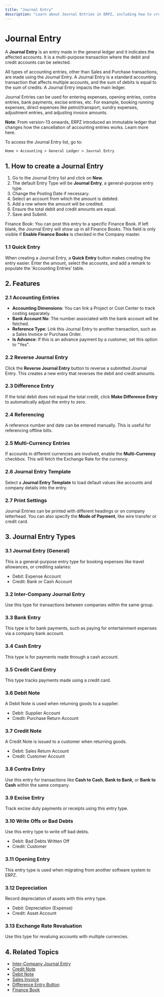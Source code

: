 ```yaml
---
title: "Journal Entry"
description: "Learn about Journal Entries in ERPZ, including how to create and manage various types of journal entries."
---
```


# Journal Entry

A **Journal Entry** is an entry made in the general ledger and it indicates the affected accounts. It is a multi-purpose transaction where the debit and credit accounts can be selected.

All types of accounting entries, other than Sales and Purchase transactions, are made using the Journal Entry. A Journal Entry is a standard accounting transaction that affects multiple accounts, and the sum of debits is equal to the sum of credits. A Journal Entry impacts the main ledger.

Journal Entries can be used for entering expenses, opening entries, contra entries, bank payments, excise entries, etc. For example, booking running expenses, direct expenses like petrol/transport, sundry expenses, adjustment entries, and adjusting invoice amounts.

**Note**: From version-13 onwards, ERPZ introduced an immutable ledger that changes how the cancellation of accounting entries works. Learn more here.

To access the Journal Entry list, go to:

`Home > Accounting > General Ledger > Journal Entry`

## 1. How to create a Journal Entry

1. Go to the Journal Entry list and click on **New**.
2. The default Entry Type will be **Journal Entry**, a general-purpose entry type.
3. Change the Posting Date if necessary.
4. Select an account from which the amount is debited.
5. Add a row where the amount will be credited.
6. Ensure the total debit and credit amounts are equal.
7. Save and Submit.

Finance Book: You can post this entry to a specific Finance Book. If left blank, the Journal Entry will show up in all Finance Books. This field is only visible if **Enable Finance Books** is checked in the Company master.

### 1.1 Quick Entry

When creating a Journal Entry, a **Quick Entry** button makes creating the entry easier. Enter the amount, select the accounts, and add a remark to populate the 'Accounting Entries' table.

## 2. Features

### 2.1 Accounting Entries

- **Accounting Dimensions**: You can link a Project or Cost Center to track costing separately.
- **Bank Account No**: The number associated with the bank account will be fetched.
- **Reference Type**: Link this Journal Entry to another transaction, such as a Sales Invoice or Purchase Order.
- **Is Advance**: If this is an advance payment by a customer, set this option to "Yes".

### 2.2 Reverse Journal Entry

Click the **Reverse Journal Entry** button to reverse a submitted Journal Entry. This creates a new entry that reverses the debit and credit amounts.

### 2.3 Difference Entry

If the total debit does not equal the total credit, click **Make Difference Entry** to automatically adjust the entry to zero.

### 2.4 Referencing

A reference number and date can be entered manually. This is useful for referencing offline bills.

### 2.5 Multi-Currency Entries

If accounts in different currencies are involved, enable the **Multi-Currency** checkbox. This will fetch the Exchange Rate for the currency.

### 2.6 Journal Entry Template

Select a **Journal Entry Template** to load default values like accounts and company details into the entry.

### 2.7 Print Settings

Journal Entries can be printed with different headings or on company letterhead. You can also specify the **Mode of Payment**, like wire transfer or credit card.

## 3. Journal Entry Types

### 3.1 Journal Entry (General)

This is a general-purpose entry type for booking expenses like travel allowances, or crediting salaries:

- Debit: Expense Account
- Credit: Bank or Cash Account

### 3.2 Inter-Company Journal Entry

Use this type for transactions between companies within the same group.

### 3.3 Bank Entry

This type is for bank payments, such as paying for entertainment expenses via a company bank account.

### 3.4 Cash Entry

This type is for payments made through a cash account.

### 3.5 Credit Card Entry

This type tracks payments made using a credit card.

### 3.6 Debit Note

A Debit Note is used when returning goods to a supplier.

- Debit: Supplier Account
- Credit: Purchase Return Account

### 3.7 Credit Note

A Credit Note is issued to a customer when returning goods.

- Debit: Sales Return Account
- Credit: Customer Account

### 3.8 Contra Entry

Use this entry for transactions like **Cash to Cash**, **Bank to Bank**, or **Bank to Cash** within the same company.

### 3.9 Excise Entry

Track excise duty payments or receipts using this entry type.

### 3.10 Write Offs or Bad Debts

Use this entry type to write off bad debts.

- Debit: Bad Debts Written Off
- Credit: Customer

### 3.11 Opening Entry

This entry type is used when migrating from another software system to ERPZ.

### 3.12 Depreciation

Record depreciation of assets with this entry type.

- Debit: Depreciation (Expense)
- Credit: Asset Account

### 3.13 Exchange Rate Revaluation

Use this type for revaluing accounts with multiple currencies.

## 4. Related Topics

- [Inter-Company Journal Entry]()
- [Credit Note]()
- [Debit Note]()
- [Sales Invoice]()
- [Difference Entry Button]()
- [Finance Book]()
